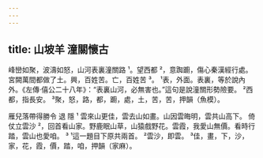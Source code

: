 ```yaml
---
---
---
```

title: 山坡羊 潼關懷古
---



峰巒如聚，波濤如怒，山河表裏潼關路 ¹。望西都 ²，意踟躕，傷心秦漢經行處。宮闕萬間都做了土。興，百姓苦。亡，百姓苦 ³。 ¹表，外面。表裏，等於說內外。《左傳·僖公二十八年》：“表裏山河，必無害也。”這句是說潼關形勢險要。 ²西都，指長安。 ³聚，怒，路，都，躕，處，土，苦，苦，押韻（魚模）。

雁兒落帶得勝令 退 隱 ¹ 雲來山更佳，雲去山如畫。山因雲晦明，雲共山高下。 倚仗立雲沙 ²，回首看山家。野鹿眠山草，山猿戲野花。雲霞，我愛山無價。看時行踏，雲山也愛咱。 ³ ¹這一題目下原共兩首。 ²雲沙，即雲。 ³佳，畫，下，沙，家，花，霞，價，踏，咱，押韻（家麻）。